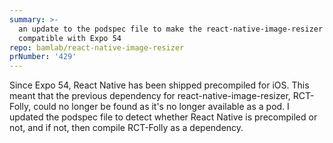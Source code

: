 ```yaml
---
summary: >-
  an update to the podspec file to make the react-native-image-resizer
  compatible with Expo 54
repo: bamlab/react-native-image-resizer
prNumber: '429'
---
```

Since Expo 54, React Native has been shipped precompiled for iOS. This meant that the previous dependency for react-native-image-resizer, RCT-Folly, could no longer be found as it's no longer available as a pod. I updated the podspec file to detect whether React Native is precompiled or not, and if not, then compile RCT-Folly as a dependency.

